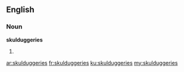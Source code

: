 ==English==

===Noun===
'''skulduggeries'''

# {{plural of|skulduggery}}

[[ar:skulduggeries]]
[[fr:skulduggeries]]
[[ku:skulduggeries]]
[[my:skulduggeries]]